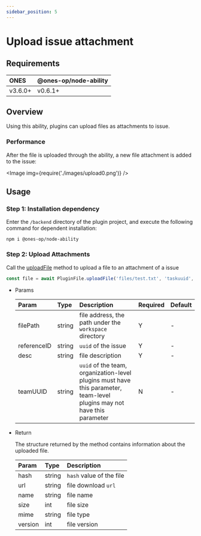 ```yaml
---
sidebar_position: 5
---
```



# Upload issue attachment

## Requirements

| ONES    | @ones-op/node-ability |
| :------ | :-------------------- |
| v3.6.0+ | v0.6.1+               |

## Overview

Using this ability, plugins can upload files as attachments to issue.

### Performance

After the file is uploaded through the ability, a new file attachment is added to the issue:

<Image img={require('./images/upload0.png')} />

## Usage

### Step 1: Installation dependency

Enter the `/backend` directory of the plugin project, and execute the following command for dependent installation:

```shell
npm i @ones-op/node-ability
```

### Step 2: Upload Attachments

Call the [uploadFile](../../../../reference/packages/node-ability/node-ability.mdx#PluginFile_uploadFile) method to upload a file to an attachment of a issue

```typescript
const file = await PluginFile.uploadFile('files/test.txt', 'taskuuid', 'desc')
```

- Params

  | **Param**   | **Type** | **Description**                                                                                                         | **Required** | **Default** |
  | :---------- | :------- | :---------------------------------------------------------------------------------------------------------------------- | :----------- | :---------- |
  | filePath    | string   | file address, the path under the `workspace` directory                                                                  | Y            | -           |
  | referenceID | string   | `uuid` of the issue                                                                                                     | Y            | -           |
  | desc        | string   | file description                                                                                                        | Y            | -           |
  | teamUUID    | string   | `uuid` of the team, organization-level plugins must have this parameter, team-level plugins may not have this parameter | N            | -           |

- Return

  The structure returned by the method contains information about the uploaded file.

  | Param   | Type   | Description              |
  | :------ | :----- | :----------------------- |
  | hash    | string | `hash` value of the file |
  | url     | string | file download `url`      |
  | name    | string | file name                |
  | size    | int    | file size                |
  | mime    | string | file type                |
  | version | int    | file version             |

